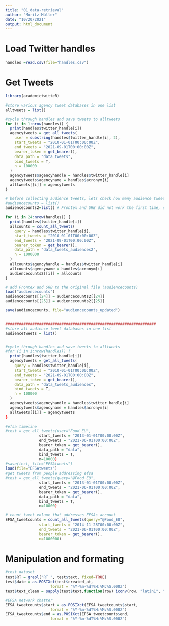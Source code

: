 ```yaml
---
title: "01_data-retrieval"
author: "Moritz Müller"
date: "10/20/2021"
output: html_document
---
```

# Load Twitter handles
```r
handles =read.csv(file="handles.csv")
```


# Get Tweets
```r
library(academictwitteR)

#store various agency tweet databases in one list
alltweets = list()

#cycle through handles and save tweets to alltweets
for (i in 1:nrow(handles)) {
  print(handles$twitter_handle[i])
  agencytweets = get_all_tweets(
    user = substring(handles$twitter_handle[i], 2),
    start_tweets = "2010-01-01T00:00:00Z",
    end_tweets = "2021-09-01T00:00:00Z",
    bearer_token = get_bearer(),
    data_path = "data_tweets",
    bind_tweets = T,
    n = 100000
  )
  agencytweets$agencyhandle = handles$twitter_handle[i]
  agencytweets$agencyname = handles$acronym[i]
  alltweets[[i]] = agencytweets
}

# before collecting audience tweets, lets check how many audience tweetw there actually are - we do not want to get rate locked. 
#audiencecounts = list()
audiencecounts2=list() # Frontex and SRB did not work the first time, so we add them now. 

for (i in 24:nrow(handles)) {
  print(handles$twitter_handle[i])
  allcounts = count_all_tweets(
    query = handles$twitter_handle[i],
    start_tweets = "2010-01-01T00:00:00Z",
    end_tweets = "2021-09-01T00:00:00Z",
    bearer_token = get_bearer(),
    data_path = "data_tweets_audiences2",
    n = 1000000
  )
  allcounts$agencyhandle = handles$twitter_handle[i]
  allcounts$agencyname = handles$acronym[i]
  audiencecounts2[[i]] = allcounts
}

# add Frontex and SRB to the original file (audiencecounts)
load("audiencecounts")
audiencecounts[[24]] = audiencecounts2[[24]]
audiencecounts[[25]] = audiencecounts2[[25]]

save(audiencecounts, file="audiencecounts_updated")


###################################################################
#store all audience tweet databases in one list
audiencetweets = list()


#cycle through handles and save tweets to alltweets
#for (i in 1:nrow(handles)) {
  print(handles$twitter_handle[i])
  agencytweets = get_all_tweets(
    query = handles$twitter_handle[i],
    start_tweets = "2010-01-01T00:00:00Z",
    end_tweets = "2021-09-01T00:00:00Z",
    bearer_token = get_bearer(),
    data_path = "data_tweets_audiences",
    bind_tweets = T,
    n = 100000
  )
  agencytweets$agencyhandle = handles$twitter_handle[i]
  agencytweets$agencyname = handles$acronym[i]
  alltweets[[i]] = agencytweets
}

#efsa timeline
#test = get_all_tweets(user="Food_EU",
               start_tweets = "2013-01-01T00:00:00Z",
               end_tweets = "2021-06-01T00:00:00Z",
               bearer_token = get_bearer(),
               data_path = "data",
               bind_tweets = T,
               n=10000)
#save(test, file="EFSAtweets")
load(file="EFSAtweets")
#get tweets from people addressing efsa
#test = get_all_tweets(query="@Food_EU",
               start_tweets = "2013-01-01T00:00:00Z",
               end_tweets = "2021-06-01T00:00:00Z",
               bearer_token = get_bearer(),
               data_path = "data",
               bind_tweets = T,
               n=10000)

# count tweet volume that addresses EFSAs account
EFSA_tweetcounts = count_all_tweets(query="@Food_EU",
               start_tweets = "2014-11-28T00:00:00Z",
               end_tweets = "2021-06-01T00:00:00Z",
               bearer_token = get_bearer(),
               n=1000000)

```

# Manipulation and formating
```r
#test dataset
test$RT = grepl("RT ", test$text, fixed=TRUE)
test$date = as.POSIXct(test$created_at,
                    format = "%Y-%m-%dT%H:%M:%S.000Z")
test$text_clean = sapply(test$text,function(row) iconv(row, "latin1", "ASCII", sub=""))

#EFSA network chatter
EFSA_tweetcounts$start = as.POSIXct(EFSA_tweetcounts$start,
                    format = "%Y-%m-%dT%H:%M:%S.000Z")
EFSA_tweetcounts$end = as.POSIXct(EFSA_tweetcounts$end,
                    format = "%Y-%m-%dT%H:%M:%S.000Z")

```